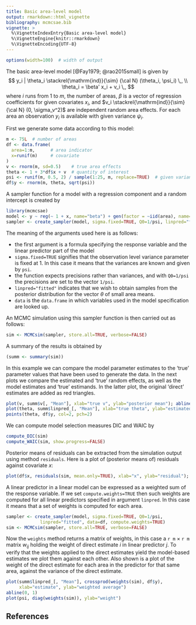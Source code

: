 ---
title: Basic area-level model
output: rmarkdown::html_vignette
bibliography: mcmcsae.bib
vignette: >
  %\VignetteIndexEntry{Basic area-level model}
  %\VignetteEngine{knitr::rmarkdown}
  %\VignetteEncoding{UTF-8}
---

```{r, echo=FALSE}
options(width=100)  # width of output
```


The basic area-level model [@Fay1979; @rao2015small] is given by
$$
y_i | \theta_i \stackrel{\mathrm{ind}}{\sim} {\cal N} (\theta_i, \psi_i) \,, \\
\theta_i = \beta' x_i  + v_i \,,
$$
where $i$ runs from 1 to $m$, the number of areas, $\beta$ is a vector of regression coefficients for given
covariates $x_i$, and $v_i \stackrel{\mathrm{ind}}{\sim} {\cal N} (0, \sigma_v^2)$ are independent
random area effects. For each area an observation $y_i$ is available with given variance $\psi_i$.

First we generate some data according to this model:
```{r}
m <- 75L  # number of areas
df <- data.frame(
  area=1:m,      # area indicator
  x=runif(m)     # covariate
)
v <- rnorm(m, sd=0.5)    # true area effects
theta <- 1 + 3*df$x + v  # quantity of interest
psi <- runif(m, 0.5, 2) / sample(1:25, m, replace=TRUE)  # given variances
df$y <- rnorm(m, theta, sqrt(psi))
```


A sampler function for a model with a regression component and a random intercept is created by
```{r, message=FALSE}
library(mcmcsae)
model <- y ~ reg(~ 1 + x, name="beta") + gen(factor = ~iid(area), name="v")
sampler <- create_sampler(model, sigma.fixed=TRUE, Q0=1/psi, linpred="fitted", data=df)
```
The meaning of the arguments used here is as follows:

* the first argument is a formula specifying the response variable and the linear predictor part of the model
* `sigma.fixed=TRUE` signifies that the observation level variance parameter is fixed at 1. In this case it means that the variances are known and given by `psi`.
* the function expects precisions rather than variances, and with `Q0=1/psi` the precisions are set to the vector `1/psi`.
* `linpred="fitted"` indicates that we wish to obtain samples from the posterior distribution for the vector $\theta$ of small area means.
* `data` is the `data.frame` in which variables used in the model specification are looked up.

An MCMC simulation using this sampler function is then carried out as follows:
```{r}
sim <- MCMCsim(sampler, store.all=TRUE, verbose=FALSE)
```

A summary of the results is obtained by
```{r}
(summ <- summary(sim))
```

In this example we can compare the model parameter estimates to the 'true' parameter values that have been used to generate the data.
In the next plots we compare the estimated and 'true' random effects,
as well as the model estimates and 'true' estimands. In the latter plot,
the original 'direct' estimates are added as red triangles.
```{r, fig.show='hold'}
plot(v, summ$v[, "Mean"], xlab="true v", ylab="posterior mean"); abline(0, 1)
plot(theta, summ$linpred_[, "Mean"], xlab="true theta", ylab="estimated"); abline(0, 1)
points(theta, df$y, col=2, pch=2)
```

We can compute model selection measures DIC and WAIC by
```{r}
compute_DIC(sim)
compute_WAIC(sim, show.progress=FALSE)
```

Posterior means of residuals can be extracted from the simulation output
using method `residuals`. Here is a plot of (posterior means of) residuals
against covariate $x$:
```{r, fig.align="center"}
plot(df$x, residuals(sim, mean.only=TRUE), xlab="x", ylab="residual"); abline(h=0)
```

A linear predictor in a linear model can be expressed as a weighted sum of the
response variable. If we set `compute.weights=TRUE` then such weights are computed
for all linear predictors specified in argument `linpred`. In this case it
means that a set of weights is computed for each area.
```{r}
sampler <- create_sampler(model, sigma.fixed=TRUE, Q0=1/psi,
             linpred="fitted", data=df, compute.weights=TRUE)
sim <- MCMCsim(sampler, store.all=TRUE, verbose=FALSE)
```
Now the `weights` method returns a matrix of weights, in this case a
`r m` $\times$ `r m` matrix $w_{ij}$ holding the weight of
direct estimate $i$ in linear predictor $j$. To verify that the weights
applied to the direct estimates yield the model-based estimates we plot them
against each other. Also shown is a plot of the weight of the direct estimate
for each area in the predictor for that same area, against the variance of the
direct estimate.
```{r, fig.show='hold'}
plot(summ$linpred_[, "Mean"], crossprod(weights(sim), df$y),
     xlab="estimate", ylab="weighted average")
abline(0, 1)
plot(psi, diag(weights(sim)), ylab="weight")
```

## References
